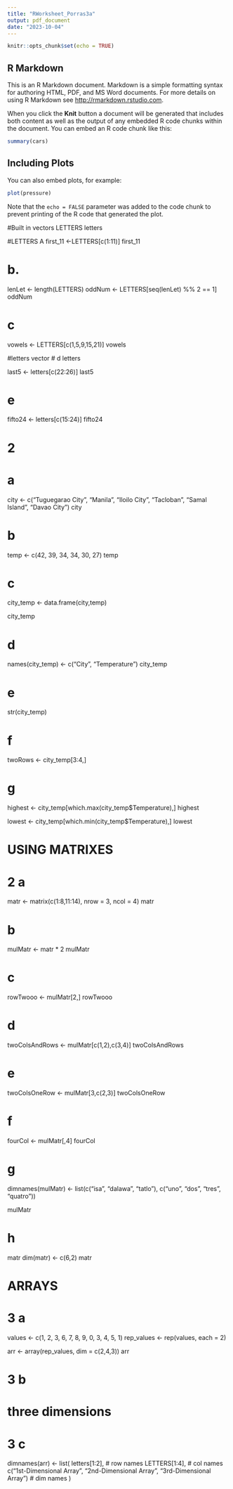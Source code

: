 ```yaml
---
title: "RWorksheet_Porras3a"
output: pdf_document
date: "2023-10-04"
---
```


```r
knitr::opts_chunk$set(echo = TRUE)
```



## R Markdown

This is an R Markdown document. Markdown is a simple formatting syntax for authoring HTML, PDF, and MS Word documents. For more details on using R Markdown see <http://rmarkdown.rstudio.com>.

When you click the **Knit** button a document will be generated that includes both content as well as the output of any embedded R code chunks within the document. You can embed an R code chunk like this:

```r
summary(cars)
```

## Including Plots

You can also embed plots, for example:

```r
plot(pressure)
```

Note that the `echo = FALSE` parameter was added to the code chunk to prevent printing of the R code that generated the plot.

#Built in vectors
LETTERS
letters

#LETTERS A
first_11 <-LETTERS[c(1:11)]
first_11

# b.
lenLet <- length(LETTERS)
oddNum <- LETTERS[seq(lenLet) %% 2 == 1]
oddNum

# c
vowels <- LETTERS[c(1,5,9,15,21)]
vowels

#letters vector
# d
letters

last5 <- letters[c(22:26)]
last5

# e
fifto24 <- letters[c(15:24)]
fifto24

# 2
# a

city <- c("Tuguegarao City", "Manila", "Iloilo City", "Tacloban", "Samal Island", "Davao City")
city

# b
temp <- c(42, 39, 34, 34, 30, 27)
temp

# c
city_temp <- data.frame(city,temp)

city_temp


# d
names(city_temp) <- c("City", "Temperature")
city_temp

# e

str(city_temp)

# f
twoRows <- city_temp[3:4,]

# g
highest <- city_temp[which.max(city_temp$Temperature),]
highest


lowest <- city_temp[which.min(city_temp$Temperature),]
lowest


# USING MATRIXES

# 2 a

matr <- matrix(c(1:8,11:14), nrow = 3, ncol = 4)
matr

# b

mulMatr <- matr * 2
mulMatr

# c

rowTwooo <- mulMatr[2,]
rowTwooo

# d

twoColsAndRows <- mulMatr[c(1,2),c(3,4)]
twoColsAndRows

# e 

twoColsOneRow <- mulMatr[3,c(2,3)]
twoColsOneRow

# f

fourCol <- mulMatr[,4]
fourCol

# g 
dimnames(mulMatr) <- list(c("isa", "dalawa", "tatlo"), c("uno", "dos", "tres", "quatro"))

mulMatr

# h

matr
dim(matr) <- c(6,2)
matr


# ARRAYS

# 3 a 


values <- c(1, 2, 3, 6, 7, 8, 9, 0, 3, 4, 5, 1)
rep_values <- rep(values, each = 2)

arr <- array(rep_values, dim = c(2,4,3))
arr

# 3 b 
# three dimensions

# 3 c
dimnames(arr) <- list(
  letters[1:2], # row names
  LETTERS[1:4], # col names
  c("1st-Dimensional Array", "2nd-Dimensional Array", "3rd-Dimensional Array") # dim names
)

